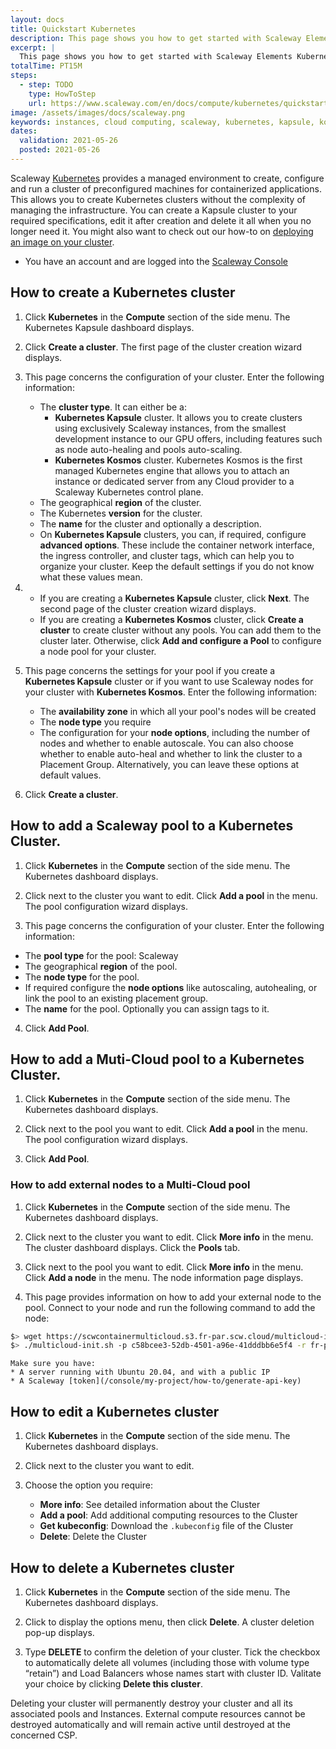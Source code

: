 ```yaml
---
layout: docs
title: Quickstart Kubernetes
description: This page shows you how to get started with Scaleway Elements Kubernetes.
excerpt: |
  This page shows you how to get started with Scaleway Elements Kubernetes.
totalTime: PT15M
steps:
  - step: TODO
    type: HowToStep
    url: https://www.scaleway.com/en/docs/compute/kubernetes/quickstart
image: /assets/images/docs/scaleway.png
keywords: instances, cloud computing, scaleway, kubernetes, kapsule, kosmos
dates:
  validation: 2021-05-26
  posted: 2021-05-26
---
```


Scaleway [Kubernetes](/compute/kubernetes/concepts#kubernetes) provides a managed environment to create, configure and run a cluster of preconfigured machines for containerized applications. This allows you to create Kubernetes clusters without the complexity of managing the infrastructure. You can create a Kapsule cluster to your required specifications, edit it after creation and delete it all when you no longer need it. You might also want to check out our how-to on [deploying an image on your cluster](/compute/kubernetes/how-to/deploy-image-from-container-registry).

<Message type="requirement">

  - You have an account and are logged into the [Scaleway Console](https://console.scaleway.com) 

</Message>

## How to create a Kubernetes cluster

1. Click **Kubernetes** in the **Compute** section of the side menu. The Kubernetes Kapsule dashboard displays.

    <Lightbox src="assets/scaleway-kapsule_splashscreen.png" alt="" />

2. Click **Create a cluster**. The first page of the cluster creation wizard displays.

3. This page concerns the configuration of your cluster. Enter the following information:
    * The **cluster type**. It can either be a: 
      * **Kubernetes Kapsule** cluster. It allows you to create clusters using exclusively Scaleway instances, from the smallest development instance to our GPU offers, including features such as node auto-healing and pools auto-scaling. 
      * **Kubernetes Kosmos** cluster. Kubernetes Kosmos is the first managed Kubernetes engine that allows you to attach an instance or dedicated server from any Cloud provider to a Scaleway Kubernetes control plane.
    * The geographical **region** of the cluster.
    * The Kubernetes **version** for the cluster.
    * The **name** for the cluster and optionally a description.
    * On **Kubernetes Kapsule** clusters, you can, if required, configure **advanced options**. These include the container network interface, the ingress controller, and cluster tags, which can help you to organize your cluster. Keep the default settings if you do not know what these values mean.

4. * If you are creating a **Kubernetes Kapsule** cluster, click **Next**. The second page of the cluster creation wizard displays.
   * If you are creating a **Kubernetes Kosmos** cluster, click **Create a cluster** to create cluster without any pools. You can add them to the cluster later. Otherwise, click **Add and configure a Pool** to configure a node pool for your cluster.

5.  This page concerns the settings for your pool if you create a **Kubernetes Kapsule** cluster or if you want to use Scaleway nodes for your cluster with **Kubernetes Kosmos**. Enter the following information:
    * The **availability zone** in which all your pool's nodes will be created
    * The **node type** you require
    * The configuration for your **node options**, including the number of nodes and whether to enable autoscale. You can also choose whether to enable auto-heal and whether to link the cluster to a Placement Group. Alternatively, you can leave these options at default values.

6. Click **Create a cluster**.

## How to add a Scaleway pool to a Kubernetes Cluster. 

1. Click **Kubernetes** in the **Compute** section of the side menu. The Kubernetes dashboard displays.

2. Click <Icon name="more" /> next to the cluster you want to edit. Click **Add a pool** in the menu. The pool configuration wizard displays. 

3. This page concerns the configuration of your cluster. Enter the following information:
  * The **pool type** for the pool: Scaleway 
  * The geographical **region** of the pool.
  * The **node type** for the pool. 
  * If required configure the **node options** like autoscaling, autohealing, or link the pool to an existing placement group.
  * The **name** for the pool. Optionally you can assign tags to it.

4. Click **Add Pool**.


## How to add a Muti-Cloud pool to a Kubernetes Cluster. 

1. Click **Kubernetes** in the **Compute** section of the side menu. The Kubernetes dashboard displays.

2. Click <Icon name="more" /> next to the pool you want to edit. Click **Add a pool** in the menu. The pool configuration wizard displays. 

3. Click **Add Pool**. 

### How to add external nodes to a Multi-Cloud pool

1. Click **Kubernetes** in the **Compute** section of the side menu. The Kubernetes dashboard displays.

2. Click <Icon name="more" /> next to the cluster you want to edit. Click **More info** in the menu. The cluster dashboard displays. Click the **Pools** tab. 

3. Click <Icon name="more" /> next to the pool you want to edit. Click **More info** in the menu. Click **Add a node** in the menu. The node information page displays. 

4. This page provides information on how to add your external node to the pool. Connect to your node and run the following command to add the node: 

  ```sh 
  $> wget https://scwcontainermulticloud.s3.fr-par.scw.cloud/multicloud-init.sh && chmod +x multicloud-init.sh
  $> ./multicloud-init.sh -p c58bcee3-52db-4501-a96e-41dddbb6e5f4 -r fr-par -t SCW-TOKEN
  ```

  <Message type="important">

    Make sure you have: 
    * A server running with Ubuntu 20.04, and with a public IP
    * A Scaleway [token](/console/my-project/how-to/generate-api-key)

  </Message>

## How to edit a Kubernetes cluster

1. Click **Kubernetes** in the **Compute** section of the side menu. The Kubernetes dashboard displays.

2. Click <Icon name="more" /> next to the cluster you want to edit.

3. Choose the option you require:
    * **More info**: See detailed information about the Cluster
    * **Add a pool**: Add additional computing resources to the Cluster
    * **Get kubeconfig**: Download the `.kubeconfig` file of the Cluster
    * **Delete**: Delete the Cluster

## How to delete a Kubernetes cluster

1. Click **Kubernetes** in the **Compute** section of the side menu. The Kubernetes dashboard displays.

2. Click <Icon name="more" /> to display the options menu, then click **Delete**. A cluster deletion pop-up displays. 

3. Type **DELETE** to confirm the deletion of your cluster. Tick the checkbox to automatically delete all volumes (including those with volume type “retain”) and Load Balancers whose names start with cluster ID. Valitate your choice by clicking **Delete this cluster**. 

<Message type="important">
Deleting your cluster will permanently destroy your cluster and all its associated pools and Instances. External compute resources cannot be destroyed automatically and will remain active until destroyed at the concerned CSP.
</Message>
